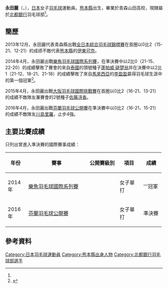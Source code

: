 {{noteTA|G1=Badminton}}
{{Infobox 羽球選手
| playername              = {{lang|ja|<small>ながた れい</small><br/><big>永田 麗</big>}}<br/><small>({{lang|en|Nagata Rei}})</small>
| image                   = 
| size                    = 
| caption                 = 
| birth_name              = 
| date_of_birth           = {{birth_date_and_age|1995|5|13}}<ref name="北都銀行">{{ja}}[http://hokutobadmintonclub.jp/config/wp-content/themes/hokutobadmintonclub/images/member_more_01.png 北都銀行バドミントン部 選手紹介 No.1  永田 麗　Rei Nagata] {{Wayback|url=http://hokutobadmintonclub.jp/config/wp-content/themes/hokutobadmintonclub/images/member_more_01.png |date=20161010042840 }}</ref>
| place_of_birth          = {{JPN}}[[熊本縣|熊本縣]]<ref name="北都銀行"/>
| height                  = {{height|m=1.60}}<ref name="北都銀行"/>
| weight                  = 
| event                   = 女子單打、女子雙打
| country                 = {{JPN}}
| years_started           = 
| handedness              = 右手<ref name="北都銀行"/>
| coach                   = 
| highest_ranking         = 第198位（女單）
| date_of_highest_ranking = 2015年4月30日<ref name="ranking">{{en}}[http://bwfcontent.tournamentsoftware.com/ranking/player.aspx?id=11742&player=314832 BWF World Ranking - Ranking of Rei NAGATA (61066)]</ref>
| current_ranking         = 第214位（女單）
| date_of_current_ranking = 2016年8月4日<ref>{{en}}[http://bwfcontent.tournamentsoftware.com/ranking/category.aspx?id=11691&category=473 BWF World Ranking - BWF世界排名榜 (8/25/2016) - Women's singles]</ref>
| played                  = 21勝–10負（女單）
| titles                  = 
| bwf_profile             = F6722911-DFED-4819-92D5-AB585892E725
| bwf_id                  = 61066
| updated                 = 2016年8月25日
}}
{{MedalTableTop}}
{{MedalSport | 女子[[羽毛球|羽毛球]]}}
{{MedalCountry | {{JPN}}}}
{{MedalBottom}}
'''永田麗'''（{{jpn|j=永田 麗|kn=ながた れい|rm=Nagata Rei}}，{{bd|1995年|5月13日||}}），[[日本|日本]]女子[[羽毛球|羽毛球]]運動員。[[熊本縣|熊本縣]]出生，畢業於青森山田高校，現隸屬於[[北都銀行|北都銀行]]羽毛球部<ref name="北都銀行"/>。

== 簡歷 ==
2013年12月，永田麗代表青森縣出戰[[2013年全日本綜合羽毛球錦標賽|全日本綜合羽毛球錦標賽]]在首圈以0比2（15-21、12-21）的成绩不敵代表[[熊本縣|熊本縣]]的[[伊東可奈|伊東可奈]]。

2014年4月，永田麗出戰[[2014年樂魚羽毛球國際系列賽|樂魚羽毛球國際系列賽]]，在準決賽中以2比0（21-15、22-20）的成績擊敗了賽會的來自[[泰國|泰國]]的頭號種子[[蓬帕威·磋楚翁|蓬帕威·磋楚翁]]并在決賽中以2比1（21-12、18-21、21-18）的成績擊敗了來自[[馬來西亞|馬來西亞]]的[[李盈盈|李盈盈]]贏得羽毛球生涯中的第一個冠軍<ref>{{en}}{{cite web|url=http://www.thestar.com.my/sport/badminton/2014/05/04/no-smiles-as-ying-ying-miss-out-on-title/|title=No smiles as Ying Ying misses out on title|work=thestar|date=2014-05-04|access-date=2016-08-25|archive-date=2019-06-29|archive-url=https://web.archive.org/web/20190629050504/https://www.thestar.com.my/sport/badminton/2014/05/04/no-smiles-as-ying-ying-miss-out-on-title/|dead-url=no}}</ref>。

2015年4月，永田麗出戰[[2015年大阪羽毛球國際挑戰賽|大阪羽毛球國際挑戰賽]]在首圈以0比2（16-21、13-21）的成績不敵隊友兼賽會的2號種子[[佐藤冴香|佐藤冴香]]。

2016年4月，永田麗出戰[[2016年芬蘭羽毛球公開賽|芬蘭羽毛球公開賽]]在準決賽中以0比2（16-21、15-21）的成績不敵隊友[[川島里羅|川島里羅]]，止步4強。

== 主要比賽成績 ==
只列出曾進入準決賽的國際賽事成績：
{| class=wikitable style="text-align:center; font-size:small;" 
!width="50"|年份
!width="180"|賽事
!width="80"|公開賽級別
!width="60"|項目
!width="50"|成績
|-
!rowspan="1"|2014年
|[[2014年樂魚羽毛球國際系列賽|樂魚羽毛球國際系列賽]]
|{{BWFIS}}
|女子單打
|bgcolor="gold"|'''冠軍
|-
!rowspan="1"|2016年
|[[2016年芬蘭羽毛球公開賽|芬蘭羽毛球公開賽]]
|{{BWFIC}}
|女子單打
|bgcolor="#b8860b"|準決賽
|}
{{BWF賽事級別索引}}

== 參考資料 ==
{{reflist}}

{{DEFAULTSORT:Rei, Nagata}}
[[Category:日本羽毛球運動員|Category:日本羽毛球運動員]]
[[Category:熊本縣出身人物|Category:熊本縣出身人物]]
[[Category:北都銀行羽毛球部選手|Category:北都銀行羽毛球部選手]]